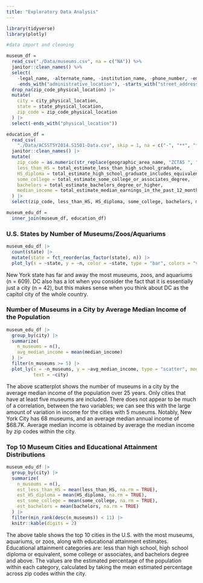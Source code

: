 ```yaml
---
title: "Exploratory Data Analysis"
---
```


```r
library(tidyverse)
library(plotly)
```

```r
#data import and cleaning

museum_df = 
  read_csv("./Data/museums.csv", na = c("NA")) %>% 
  janitor::clean_names() %>% 
  select(
    -legal_name, -alternate_name, -institution_name, -phone_number, -employer_id_number,
    -ends_with("administrative_location"), -starts_with("street_address")) |> 
  drop_na(zip_code_physical_location) |> 
  mutate(
    city = city_physical_location,
    state = state_physical_location,
    zip_code = zip_code_physical_location
  ) |> 
  select(-ends_with("physical_location"))

education_df = 
  read_csv(
    "./Data/ACSST5Y2014.S1501-Data.csv", skip = 1, na = c("-", "**", "***", "(x)")) %>% 
  janitor::clean_names() |> 
  mutate(
    zip_code = as.numeric(str_replace(geographic_area_name, "ZCTA5 ", "")),
    less_than_HS = total_estimate_less_than_high_school_graduate,
    HS_diploma = total_estimate_high_school_graduate_includes_equivalency,
    some_college = total_estimate_some_college_or_associates_degree,
    bachelors = total_estimate_bachelors_degree_or_higher,
    median_income = total_estimate_median_earnings_in_the_past_12_months_in_2014_inflation_adjusted_dollars_population_25_years_and_over_with_earnings
  ) |> 
  select(zip_code, less_than_HS, HS_diploma, some_college, bachelors, median_income)

museum_edu_df =
  inner_join(museum_df, education_df)
```

### U.S. States by Number of Museums/Zoos/Aquariums

```r
museum_edu_df |> 
  count(state) |> 
  mutate(state = fct_reorder(as_factor(state), n)) |> 
  plot_ly(x = ~state, y = ~n, color = ~state, type = "bar", colors = "viridis")
```

New York state has far and away the most museums, zoos, and aquariums (n = 609). DC also has a lot when you consider the fact that it is essentially just a city (n = 42), but this makes sense when you think about DC as the capitol city of the whole country.

### Number of Museums in a City by Average Median Income of the Population

```r
museum_edu_df |> 
  group_by(city) |> 
  summarize(
    n_museums = n(),
    avg_median_income = mean(median_income)
  ) |> 
  filter(n_museums >= 5) |> 
  plot_ly(x = ~n_museums, y = ~avg_median_income, type = "scatter", mode = "markers",
          text = ~city)
```

The above scatterplot shows the number of museums in a city by the average median income of the population over 25 years. Only cities that have at least five museums are included. There does not appear to be much of a correlation, between the two variables; we can see this with the large amount of variation in income for the cities with 5 museums. Notably, New York City has 68 museums, and an average median annual income of $68.7K. Average median income is obtained by average the median income by zip codes within the city.

### Top 10 Museum Cities and Educational Attainment Distributions

```r
museum_edu_df |>
  group_by(city) |> 
  summarize(
    n_museums = n(),
    est_less_than_HS = mean(less_than_HS, na.rm = TRUE),
    est_HS_diploma = mean(HS_diploma, na.rm = TRUE),
    est_some_college = mean(some_college, na.rm = TRUE),
    est_bachelors = mean(bachelors, na.rm = TRUE)
  ) |> 
  filter(min_rank(desc(n_museums)) < 11) |> 
  knitr::kable(digits = 2)
```

The above table shows the top 10 cities in the U.S. with the most museums, aquariums, or zoos, along with educational attainment estimates. Educational attainment categories are: less than high school, high school diploma or equivalent, some college or associates, and bachelors degree and above. The values are the estimated percentage of the population within each category, calculated by taking the mean estimated percentage across zip codes within the city.

